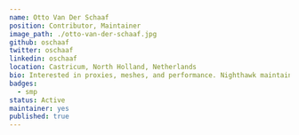 ---
name: Otto Van Der Schaaf
position: Contributor, Maintainer
image_path: ./otto-van-der-schaaf.jpg
github: oschaaf
twitter: oschaaf
linkedin: oschaaf
location: Castricum, North Holland, Netherlands
bio: Interested in proxies, meshes, and performance. Nighthawk maintainer @envoyproxy. PageSpeed (incubating) committer and IPMC member @apache. Principal Envoy Engineer at Red Hat.
badges:
  - smp
status: Active
maintainer: yes
published: true
---
